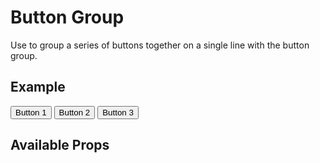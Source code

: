 

<Meta title="Components/ButtonGroup/Intro" component={ButtonGroup} />

# Button Group

Use to group a series of buttons together on a single line with the button group.

## Example

<Canvas>
  <ButtonGroup>
    <Button>Button 1</Button>
    <Button>Button 2</Button>
    <Button>Button 3</Button>
  </ButtonGroup>
</Canvas>

## Available Props

<ArgsTable for={ButtonGroup} />
